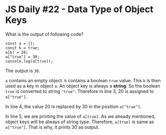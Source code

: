
<Layout>
<SEO title="JS Daily #22 - Data Type of Object Keys" />
<JSLayout>

# JS Daily #22 - Data Type of Object Keys

What is the output of following code?

```javascript{numberLines: true}
const a = {};
const b = true;
a[b] = 20;
a["true"] = 30;
console.log(a[true]);
```

<Divider />

The output is `30`.

`a` contains an empty object. `b` contains a boolean `true` value. This `b` is then used as a key in object `a`. An object key is always a **string**. So the boolean `true` is converted to string `"true"`. Therefore in line 3, 20 is assigned to `a["true"]`.

In line 4, the value 20 is replaced by 30 in the position `a["true"]`.

In line 5, we are printing the value of `a[true]`. As we already mentioned, object keys will be always of string type. Therefore, `a[true]` is same as `a["true"]`. That is why, it prints 30 as output.


</JSLayout>
</Layout>
